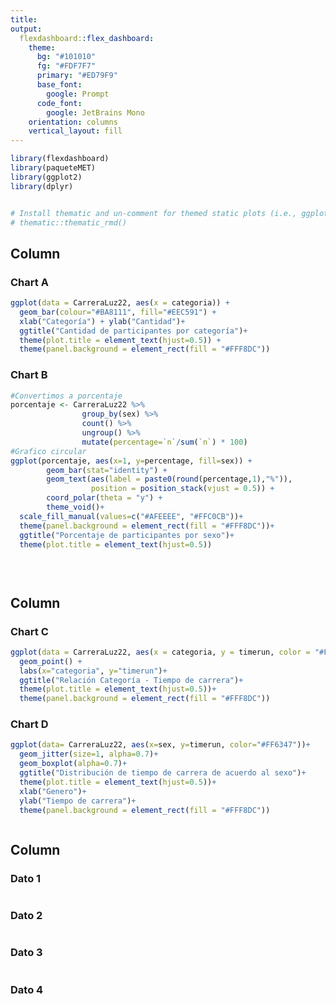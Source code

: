 ```yaml
---
title:
output:
  flexdashboard::flex_dashboard:
    theme:
      bg: "#101010"
      fg: "#FDF7F7" 
      primary: "#ED79F9"
      base_font:
        google: Prompt
      code_font:
        google: JetBrains Mono
    orientation: columns
    vertical_layout: fill
---
```


```r
library(flexdashboard)
library(paqueteMET)
library(ggplot2)
library(dplyr)


# Install thematic and un-comment for themed static plots (i.e., ggplot2)
# thematic::thematic_rmd()
```

Column {data-width=350 .tabset}
-----------------------------------------------------------------------
### Chart A

```r

ggplot(data = CarreraLuz22, aes(x = categoria)) + 
  geom_bar(colour="#BA8111", fill="#EEC591") + 
  xlab("Categoría") + ylab("Cantidad")+ 
  ggtitle("Cantidad de participantes por categoría")+ 
  theme(plot.title = element_text(hjust=0.5)) +
  theme(panel.background = element_rect(fill = "#FFF8DC"))

```

### Chart B

```r
#Convertimos a porcentaje
porcentaje <- CarreraLuz22 %>% 
                group_by(sex) %>% 
                count() %>% 
                ungroup() %>% 
                mutate(percentage=`n`/sum(`n`) * 100)
#Grafico circular
ggplot(porcentaje, aes(x=1, y=percentage, fill=sex)) +
        geom_bar(stat="identity") +
        geom_text(aes(label = paste0(round(percentage,1),"%")), 
                  position = position_stack(vjust = 0.5)) +
        coord_polar(theta = "y") + 
        theme_void()+
  scale_fill_manual(values=c("#AFEEEE", "#FFC0CB"))+
  theme(panel.background = element_rect(fill = "#FFF8DC"))+
  ggtitle("Porcentaje de participantes por sexo")+
  theme(plot.title = element_text(hjust=0.5))

  
    
```

Column {data-width=350}
-----------------------------------------------------------------------

### Chart C

```r
ggplot(data = CarreraLuz22, aes(x = categoria, y = timerun, color = "#FF6347")) +
  geom_point() +
  labs(x="categoria", y="timerun")+
  ggtitle("Relación Categoría - Tiempo de carrera")+
  theme(plot.title = element_text(hjust=0.5))+
  theme(panel.background = element_rect(fill = "#FFF8DC"))
```

### Chart D

```r
ggplot(data= CarreraLuz22, aes(x=sex, y=timerun, color="#FF6347"))+
  geom_jitter(size=1, alpha=0.7)+
  geom_boxplot(alpha=0.7)+
  ggtitle("Distribución de tiempo de carrera de acuerdo al sexo")+
  theme(plot.title = element_text(hjust=0.5))+
  xlab("Genero")+
  ylab("Tiempo de carrera")+
  theme(panel.background = element_rect(fill = "#FFF8DC"))



```

Column {data-width=150}
-----------------------------------------------------------------------

### Dato 1

```r

```

### Dato 2

```r

```

### Dato 3

```r

```

### Dato 4

```r

```
